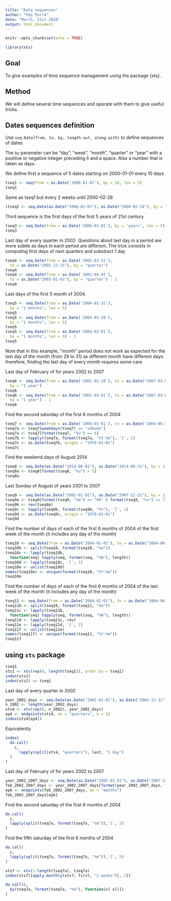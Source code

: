 ---
title: "Date sequences"
author: "Pep Porrà"
date: "March, 21st 2020"
output: html_document
---

```{r setup, include=FALSE}
knitr::opts_chunk$set(echo = TRUE)
```

```{r, echo=FALSE}
library(xts)
```

## Goal

To give examples of time sequence management using the package {xts}.

## Method

We will define several time sequences and operate with them to give useful tricks.

## Dates sequences definition

Use `seq.Date(from, to, by, length.out, along.with)` to define sequences of dates

The `by` parameter can be "day", "week", "month", "quarter" or "year" with a positive or negative integer preceding it and a space. Also a number that is taken as days.

We define first a sequence of 5 dates starting on 2000-01-01 every 10 days

```{r}
tseq1 <- seq(from = as.Date('2000-01-01'), by = 10, len = 5)
tseq1
```

Same as tseq1 but every 2 weeks until 2000-02-28

```{r}
(tseq2 <- seq.Date(as.Date("2000-01-01"), as.Date("2000-02-28"), by = "2 weeks"))
```

Third sequence is the first days of the first 5 years of 21st century

```{r}
tseq3 <- seq.Date(from = as.Date('2000-01-01'), by = 'years', len = 5)
tseq3
```

Last day of every quarter in 2002. Questions about last day in a period are more subtle as days in each period are different. The trick consists in computing first days of next quarters and substract 1 day

```{r}
tseq4 <- seq.Date(from = as.Date('2002-03-31'),
  to = as.Date("2002-12-31"), by = "quarter")
tseq4
tseq4 <- seq.Date(from = as.Date('2002-04-01'),
  to = as.Date("2003-01-01"), by = "quarter") - 1
tseq4
```

Last days of the first 5 month of 2004.
```{r}
tseq5 <- seq.Date(from = as.Date('2004-01-31'),
  by = "1 months", len = 5)
tseq5
tseq5 <- seq.Date(from = as.Date('2004-01-28'),
  by = "1 months", len = 5)
tseq5
tseq5 <- seq.Date(from = as.Date('2004-02-01'),
  by = "1 months", len = 5) - 1
tseq5
```

Note that in this example, "month" period does not work as expected for the last day of the month (from 29 to 31) as different month have different days. therefore, finding the last day of every month requires some care

Last day of February of for years 2002 to 2007

```{r}
tseq6 <- seq.Date(from = as.Date('2001-02-28'), to = as.Date("2007-03-01"),
  by = "1 year")
tseq6
tseq6 <- seq.Date(from = as.Date('2001-03-01'), to = as.Date("2007-03-01"),
  by = "1 year") - 1
tseq6
```

Find the second saturday of the first 6 months of 2004

```{r}
tseq7 <- seq.Date(from = as.Date('2004-01-01'), to = as.Date('2004-06-30'), by = 1)
tseq7a <- tseq7[weekdays(tseq7) == "sábado"]
tseq7a <- tseq7[format(tseq7, "%u") == 6]
tseq7b <- tapply(tseq7a, format(tseq7a, "%Y-%m"), '[', 2)
tseq7c <- as.Date(tseq7b, origin = "1970-01-01")
tseq7c
```

Find the weekend days of August 2014

```{r}
tseq8 <- seq.Date(as.Date("2014-08-01"), as.Date("2014-08-31"), by = 1)
tseq8a <- tseq8[format(tseq8, "%u") > 5]
tseq8a
```

Last Sunday of August of years 2001 to 2007

```{r}
tseq9 <- seq.Date(as.Date("2001-01-01"), as.Date("2007-12-31"), by = 1)
tseq9a <- tseq9[format(tseq9, "%m") == "08" & format(tseq9, "%u") == 7]
tseq9b <- rev(tseq9a)
tseq9c <- tapply(tseq9b, format(tseq9b, "%Y"), '[', 1)
tseq9d <- as.Date(tseq9c, origin = "1970-01-01")
tseq9d
```

Find the number of days of each of the first 6 months of 2004 of the first week of the month (it includes any day of the month)

```{r}
tseq10 <- seq.Date(from = as.Date("2004-01-01"), to = as.Date("2004-06-30"), by = 1)
tseq10b <- split(tseq10, format(tseq10, "%m"))
tseq10c <- lapply(tseq10b, 
  function(seq) tapply(seq, format(seq, "%W"), length))
tseq10d <- lapply(tseq10c, '[', 1)
tseq10e <- unlist(tseq10d)
names(tseq10e) <- unique(format(tseq10, "%Y-%m"))
tseq10e
```

Find the number of days of each of the first 6 months of 2004 of the last week of the month (it includes any day of the month)

```{r}
tseq11 <- seq.Date(from = as.Date("2004-01-01"), to = as.Date("2004-06-30"), by = 1)
tseq11b <- split(tseq10, format(tseq11, "%m"))
tseq11c <- lapply(tseq11b, 
  function(seq) tapply(seq, format(seq, "%W"), length))
tseq11d <- lapply(tseq11c, rev)
tseq11e <- lapply(tseq11d, '[', 1)
tseq11f <- unlist(tseq11e)
names(tseq11f) <- unique(format(tseq11, "%Y-%m"))
tseq11f
```

## using `xts` package

```{r}
tseq1
xts1 <- xts(rep(0, length(tseq1)), order.by = tseq1)
index(xts1)
index(xts1) == tseq1
```

Last day of every quarter in 2002
```{r}
year_2002_days <- seq.Date(as.Date("2002-01-01"), as.Date("2002-12-31"), by ="days")
n_2002 <- length(year_2002_days)
xts4 <- xts(rep(0, n_2002), year_2002_days)
ep4 <- endpoints(xts4, on = "quarters", k = 1)
index(xts4[ep4])
```

Equivalently
```{r}
index(
  do.call(
    c,
      lapply(split(xts4, "quarters"), last, "1 day")
  )
)
```

Last day of February of for years 2002 to 2007

```{r}
year_2002_2007_days <- seq.Date(as.Date("2002-01-01"), as.Date("2007-12-31"), by ="days")
feb_2002_2007_days <- year_2002_2007_days[format(year_2002_2007_days, "%m") == "02"]
ep6 <- endpoints(feb_2002_2007_days, on = "months")
feb_2002_2007_days[ep6]
```

Find the second saturday of the first 6 months of 2004

```{r}
do.call(
  c,
  lapply(split(tseq7a, format(tseq7a, "%m")),'[', 2)
)
```

Find the fifth saturday of the first 6 months of 2004

```{r}
do.call(
  c,
  lapply(split(tseq7a, format(tseq7a, "%m")),'[', 5)
)
```

```{r}
xts7 <- xts(1:length(tseq7a), tseq7a)
index(xts7)[apply.monthly(xts7, first, "2 weeks")[, 2]]
```

```{r}
do.call(c,
  by(tseq7a, format(tseq7a, "%m"), function(x) x[5])
)
```

